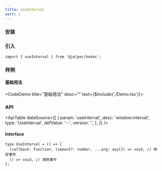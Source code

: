 ```yaml
---
title: useInterval
sort: 1
---
```



### 安装

<ImportTabs name="@jelper/hooks" />

### 引入

``` tsx
import { useInterval } from '@jelper/hooks';
```

### 样例

#### 基础用法
<CodeDemo title="基础用法" desc="" text={$include('./Demo.tsx')}><Demo /></CodeDemo>

### API

<ApiTable
  dataSource={[
    {
      param: 'useInterval',
      desc: 'window.interval',
      type: 'UseInterval',
      defValue: '--',
      version: '',
    },
  ]}
/>

#### Interface

``` tsx
type UseInterval = () => [
  (callback: Function, timeout?: number, ...arg: any[]) => void, // 绑定事件
  () => void, // 清除事件
];
```

